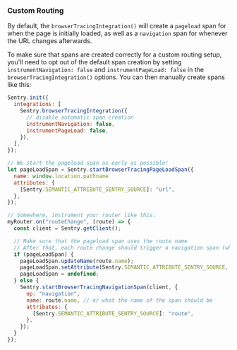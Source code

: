 ### Custom Routing

By default, the `browserTracingIntegration()` will create a `pageload` span for when the page is initially loaded, as well as a `navigation` span for whenever the URL changes afterwards.

To make sure that spans are created correctly for a custom routing setup, you'll need to opt out of the default span creation by setting `instrumentNavigation: false` and `instrumentPageLoad: false` in the `browserTracingIntegration()` options. You can then manually create spans like this:

```javascript
Sentry.init({
  integrations: [
    Sentry.browserTracingIntegration({
      // disable automatic span creation
      instrumentNavigation: false,
      instrumentPageLoad: false,
    }),
  ],
});

// We start the pageload span as early as possible!
let pageLoadSpan = Sentry.startBrowserTracingPageLoadSpan({
  name: window.location.pathname
  attributes: {
    [Sentry.SEMANTIC_ATTRIBUTE_SENTRY_SOURCE]: "url",
  },
});

// Somewhere, instrument your router like this:
myRouter.on("routeChange", (route) => {
  const client = Sentry.getClient();

  // Make sure that the pageload span uses the route name
  // After that, each route change should trigger a navigation span (which will automatically finish the previous one)
  if (pageLoadSpan) {
    pageLoadSpan.updateName(route.name);
    pageLoadSpan.setAttribute(Sentry.SEMANTIC_ATTRIBUTE_SENTRY_SOURCE, "route");
    pageLoadSpan = undefined;
  } else {
    Sentry.startBrowserTracingNavigationSpan(client, {
      op: "navigation",
      name: route.name, // or what the name of the span should be
      attributes: {
        [Sentry.SEMANTIC_ATTRIBUTE_SENTRY_SOURCE]: "route",
      },
    });
  }
});
```
